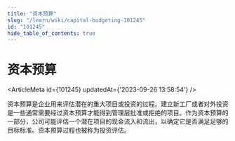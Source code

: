 ```yaml
---
title: "资本预算"
slug: "/learn/wiki/capital-budgeting-101245"
id: "101245"
hide_table_of_contents: true
---
```



# 资本预算

<ArticleMeta id={101245} updatedAt={'2023-09-26 13:58:54'} />
<div className='border-solid border-b border-t-0 my-4 border-[var(--ifm-color-gray-300)]' />

资本预算是企业用来评估潜在的重大项目或投资的过程。建立新工厂或者对外投资是一些通常需要经过资本预算才能得到管理层批准或拒绝的项目。作为资本预算的一部分，公司可能评估一个潜在项目的现金流入和流出，以确定它是否满足足够的目标标准。资本预算过程也被称为投资评估。
